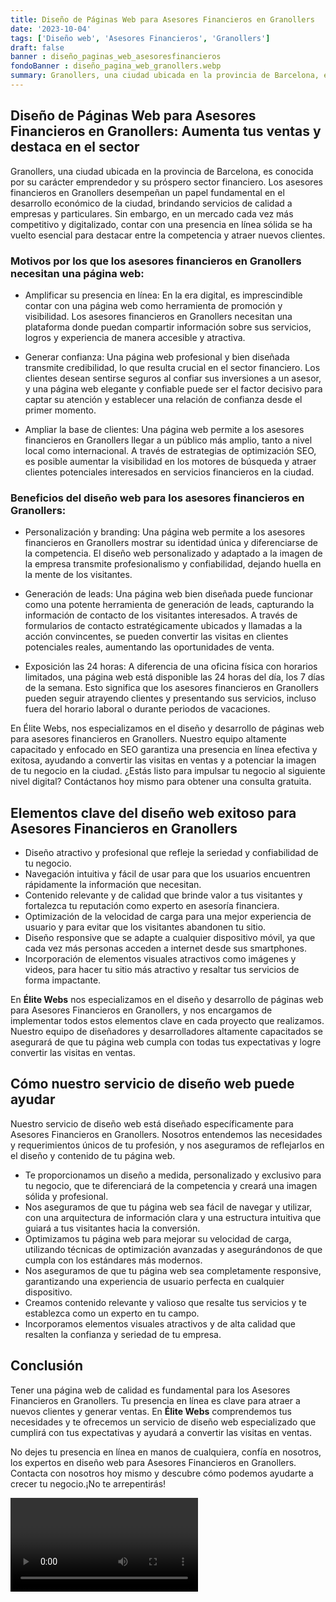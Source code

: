 ```yaml
---
title: Diseño de Páginas Web para Asesores Financieros en Granollers
date: '2023-10-04'
tags: ['Diseño web', 'Asesores Financieros', 'Granollers']
draft: false
banner : diseño_paginas_web_asesoresfinancieros
fondoBanner : diseño_pagina_web_granollers.webp
summary: Granollers, una ciudad ubicada en la provincia de Barcelona, ​​es conocida por su carácter emprendedor y su próspero sector financiero. Los asesores financieros en Granollers desempeñan un papel fundamental en el desarrollo económico de la ciudad, brindando servicios de calidad a empresas y particulares. Sin embargo, en un mercado cada vez más competitivo y digitalizado, contar con una presencia en línea sólida se ha vuelto esencial para destacar entre la competencia y atraer nuevos clientes.
---
```


## Diseño de Páginas Web para Asesores Financieros en Granollers: Aumenta tus ventas y destaca en el sector

Granollers, una ciudad ubicada en la provincia de Barcelona, ​​es conocida por su carácter emprendedor y su próspero sector financiero. Los asesores financieros en Granollers desempeñan un papel fundamental en el desarrollo económico de la ciudad, brindando servicios de calidad a empresas y particulares. Sin embargo, en un mercado cada vez más competitivo y digitalizado, contar con una presencia en línea sólida se ha vuelto esencial para destacar entre la competencia y atraer nuevos clientes.

### Motivos por los que los asesores financieros en Granollers necesitan una página web:

- Amplificar su presencia en línea: En la era digital, es imprescindible contar con una página web como herramienta de promoción y visibilidad. Los asesores financieros en Granollers necesitan una plataforma donde puedan compartir información sobre sus servicios, logros y experiencia de manera accesible y atractiva.

- Generar confianza: Una página web profesional y bien diseñada transmite credibilidad, lo que resulta crucial en el sector financiero. Los clientes desean sentirse seguros al confiar sus inversiones a un asesor, y una página web elegante y confiable puede ser el factor decisivo para captar su atención y establecer una relación de confianza desde el primer momento.

- Ampliar la base de clientes: Una página web permite a los asesores financieros en Granollers llegar a un público más amplio, tanto a nivel local como internacional. A través de estrategias de optimización SEO, es posible aumentar la visibilidad en los motores de búsqueda y atraer clientes potenciales interesados en servicios financieros en la ciudad.

### Beneficios del diseño web para los asesores financieros en Granollers:

- Personalización y branding: Una página web permite a los asesores financieros en Granollers mostrar su identidad única y diferenciarse de la competencia. El diseño web personalizado y adaptado a la imagen de la empresa transmite profesionalismo y confiabilidad, dejando huella en la mente de los visitantes.

- Generación de leads: Una página web bien diseñada puede funcionar como una potente herramienta de generación de leads, capturando la información de contacto de los visitantes interesados. A través de formularios de contacto estratégicamente ubicados y llamadas a la acción convincentes, se pueden convertir las visitas en clientes potenciales reales, aumentando las oportunidades de venta.

- Exposición las 24 horas: A diferencia de una oficina física con horarios limitados, una página web está disponible las 24 horas del día, los 7 días de la semana. Esto significa que los asesores financieros en Granollers pueden seguir atrayendo clientes y presentando sus servicios, incluso fuera del horario laboral o durante periodos de vacaciones.

En Élite Webs, nos especializamos en el diseño y desarrollo de páginas web para asesores financieros en Granollers. Nuestro equipo altamente capacitado y enfocado en SEO garantiza una presencia en línea efectiva y exitosa, ayudando a convertir las visitas en ventas y a potenciar la imagen de tu negocio en la ciudad. ¿Estás listo para impulsar tu negocio al siguiente nivel digital? Contáctanos hoy mismo para obtener una consulta gratuita.

<GifSeo />

<Cta />

## Elementos clave del diseño web exitoso para Asesores Financieros en Granollers

- Diseño atractivo y profesional que refleje la seriedad y confiabilidad de tu negocio.
- Navegación intuitiva y fácil de usar para que los usuarios encuentren rápidamente la información que necesitan.
- Contenido relevante y de calidad que brinde valor a tus visitantes y fortalezca tu reputación como experto en asesoría financiera.
- Optimización de la velocidad de carga para una mejor experiencia de usuario y para evitar que los visitantes abandonen tu sitio.
- Diseño responsive que se adapte a cualquier dispositivo móvil, ya que cada vez más personas acceden a internet desde sus smartphones.
- Incorporación de elementos visuales atractivos como imágenes y videos, para hacer tu sitio más atractivo y resaltar tus servicios de forma impactante.

En **Élite Webs** nos especializamos en el diseño y desarrollo de páginas web para Asesores Financieros en Granollers, y nos encargamos de implementar todos estos elementos clave en cada proyecto que realizamos. Nuestro equipo de diseñadores y desarrolladores altamente capacitados se asegurará de que tu página web cumpla con todas tus expectativas y logre convertir las visitas en ventas.

## Cómo nuestro servicio de diseño web puede ayudar

Nuestro servicio de diseño web está diseñado específicamente para Asesores Financieros en Granollers. Nosotros entendemos las necesidades y requerimientos únicos de tu profesión, y nos aseguramos de reflejarlos en el diseño y contenido de tu página web.

- Te proporcionamos un diseño a medida, personalizado y exclusivo para tu negocio, que te diferenciará de la competencia y creará una imagen sólida y profesional.
- Nos aseguramos de que tu página web sea fácil de navegar y utilizar, con una arquitectura de información clara y una estructura intuitiva que guiará a tus visitantes hacia la conversión.
- Optimizamos tu página web para mejorar su velocidad de carga, utilizando técnicas de optimización avanzadas y asegurándonos de que cumpla con los estándares más modernos.
- Nos aseguramos de que tu página web sea completamente responsive, garantizando una experiencia de usuario perfecta en cualquier dispositivo.
- Creamos contenido relevante y valioso que resalte tus servicios y te establezca como un experto en tu campo.
- Incorporamos elementos visuales atractivos y de alta calidad que resalten la confianza y seriedad de tu empresa.

## Conclusión

Tener una página web de calidad es fundamental para los Asesores Financieros en Granollers. Tu presencia en línea es clave para atraer a nuevos clientes y generar ventas. En **Élite Webs** comprendemos tus necesidades y te ofrecemos un servicio de diseño web especializado que cumplirá con tus expectativas y ayudará a convertir las visitas en ventas.

No dejes tu presencia en línea en manos de cualquiera, confía en nosotros, los expertos en diseño web para Asesores Financieros en Granollers. Contacta con nosotros hoy mismo y descubre cómo podemos ayudarte a crecer tu negocio.¡No te arrepentirás!

<Video />

<CtaBot job='Asesores Financieros' city='Granollers'/>

<Gmaps query='Granollers+españa+maps' />